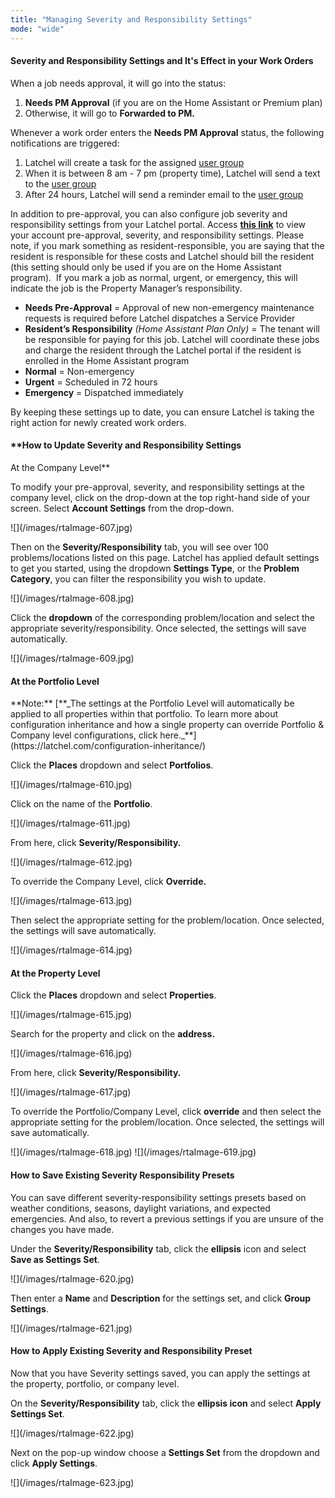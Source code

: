 ```yaml
---
title: "Managing Severity and Responsibility Settings"
mode: "wide"
---
```


#### **Severity and Responsibility Settings and It's Effect in your Work Orders**

When a job needs approval, it will go into the status:

1. **Needs PM Approval** (if you are on the Home Assistant or Premium plan)
2. Otherwise, it will go to **Forwarded to PM.**

Whenever a work order enters the **Needs PM Approval** status, the following notifications are triggered:

1. Latchel will create a task for the assigned [user group](https://latchel.com/how-to-create-user-groups/)
2. When it is between 8 am - 7 pm (property time), Latchel will send a text to the [user group](https://latchel.com/how-to-create-user-groups/)
3. After 24 hours, Latchel will send a reminder email to the [user group](https://latchel.com/how-to-create-user-groups/)

In addition to pre-approval, you can also configure job severity and responsibility settings from your Latchel portal. Access [**this link**](https://t.sidekickopen70.com/s2t/c/5/f18dQhb0S7kF8cp3bcW1LV9l959hl3kW7_k2841CXdp3VNxyhz7t5LznW2dykf73nJ1lr101?te=W3R5hFj4cm2zwW3zfPSj3ZSzDSW3Q_1PK3Fbt5SW3z8PWD41pRdGW3FbtRY4ff6S7W4kCJnS4fQQR6W3K9dj741Y7cnF3T0vnnW1v91&si=8000000001867425&pi=53a4d45e-9ea0-4786-a729-34490b14244a) to view your account pre-approval, severity, and responsibility settings. Please note, if you mark something as resident-responsible, you are saying that the resident is responsible for these costs and Latchel should bill the resident (this setting should only be used if you are on the Home Assistant program).  If you mark a job as normal, urgent, or emergency, this will indicate the job is the Property Manager’s responsibility.

- **Needs Pre-Approval** = Approval of new non-emergency maintenance requests is required before Latchel dispatches a Service Provider
- **Resident’s Responsibility** _(Home Assistant Plan Only)_ = The tenant will be responsible for paying for this job. Latchel will coordinate these jobs and charge the resident through the Latchel portal if the resident is enrolled in the Home Assistant program
- **Normal** = Non-emergency
- **Urgent** = Scheduled in 72 hours
- **Emergency** = Dispatched immediately

By keeping these settings up to date, you can ensure Latchel is taking the right action for newly created work orders.

#### \*\*How to Update Severity and Responsibility Settings

At the Company Level\*\*

To modify your pre-approval, severity, and responsibility settings at the company level, click on the drop-down at the top right-hand side of your screen. Select **Account Settings** from the drop-down.

<Frame>
  ![](/images/rtaImage-607.jpg)
</Frame>

Then on the **Severity/Responsibility** tab, you will see over 100 problems/locations listed on this page. Latchel has applied default settings to get you started, using the dropdown **Settings Type**, or the **Problem Category**, you can filter the responsibility you wish to update.

<Frame>
  ![](/images/rtaImage-608.jpg)
</Frame>

Click the **dropdown** of the corresponding problem/location and select the appropriate severity/responsibility. Once selected, the settings will save automatically.

<Frame>
  ![](/images/rtaImage-609.jpg)
</Frame>

#### **At the Portfolio Level**

<Info>
  **Note:**  [**_The settings at the Portfolio Level will automatically be applied to all properties within that portfolio. To learn more about configuration inheritance and how a single property can override Portfolio & Company level configurations, click here._**](https://latchel.com/configuration-inheritance/)
</Info>

Click the **Places** dropdown and select **Portfolios**.

<Frame>
  ![](/images/rtaImage-610.jpg)
</Frame>

Click on the name of the **Portfolio**.

<Frame>
  ![](/images/rtaImage-611.jpg)
</Frame>

From here, click **Severity/Responsibility.**

<Frame>
  ![](/images/rtaImage-612.jpg)
</Frame>

To override the Company Level, click **Override.**

<Frame>
  ![](/images/rtaImage-613.jpg)
</Frame>

Then select the appropriate setting for the problem/location. Once selected, the settings will save automatically.

<Frame>
  ![](/images/rtaImage-614.jpg)
</Frame>

#### **At the Property Level**

Click the **Places** dropdown and select **Properties**.

<Frame>
  ![](/images/rtaImage-615.jpg)
</Frame>

Search for the property and click on the **address.**

<Frame>
  ![](/images/rtaImage-616.jpg)
</Frame>

From here, click **Severity/Responsibility.**

<Frame>
  ![](/images/rtaImage-617.jpg)
</Frame>

To override the Portfolio/Company Level, click **override** and then select the appropriate setting for the problem/location. Once selected, the settings will save automatically.

<Frame>
  ![](/images/rtaImage-618.jpg)
</Frame>

<Frame>
  ![](/images/rtaImage-619.jpg)
</Frame>

#### **How to Save Existing Severity Responsibility Presets**

You can save different severity-responsibility settings presets based on weather conditions, seasons, daylight variations, and expected emergencies. And also, to revert a previous settings if you are unsure of the changes you have made.

Under the **Severity/Responsibility** tab, click the **ellipsis** icon and select **Save as Settings Set**.

<Frame>
  ![](/images/rtaImage-620.jpg)
</Frame>

Then enter a **Name** and **Description** for the settings set, and click **Group Settings**.

<Frame>
  ![](/images/rtaImage-621.jpg)
</Frame>

#### **How to Apply Existing Severity and Responsibility Preset**

Now that you have Severity settings saved, you can apply the settings at the property, portfolio, or company level.

On the **Severity/Responsibility** tab, click the **ellipsis icon** and select **Apply Settings Set**.

<Frame>
  ![](/images/rtaImage-622.jpg)
</Frame>

Next on the pop-up window choose a **Settings Set** from the dropdown and click **Apply Settings**.

<Frame>
  ![](/images/rtaImage-623.jpg)
</Frame>